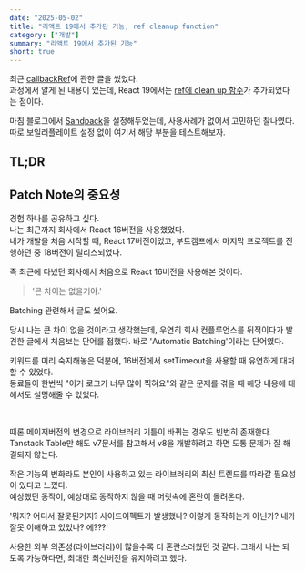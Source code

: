 ```yaml
---
date: "2025-05-02"
title: "리액트 19에서 추가된 기능, ref cleanup function"
category: ["개발"]
summary: "리액트 19에서 추가된 기능"
short: true
---
```



최근 [callbackRef](https://www.geuni.me/blog/2025/04/29/callback-ref)에 관한 글을 썼었다.  
과정에서 알게 된 내용이 있는데, React 19에서는 [ref에 clean up 함수](https://react.dev/blog/2024/12/05/react-19#cleanup-functions-for-refs)가 추가되었다는 점이다.

마침 블로그에서 [Sandpack](https://sandpack.codesandbox.io/docs)을 설정해두었는데, 사용사례가 없어서 고민하던 찰나였다.  
따로 보일러플레이트 설정 없이 여기서 해당 부분을 테스트해보자.

## TL;DR

<SandpackWrapper
  files={REACT_TEMPLATE_VITE_18.files}
  customSetup={REACT_TEMPLATE_VITE_18.customSetup}
  options={REACT_TEMPLATE_VITE_18.options}
/>

## Patch Note의 중요성

경험 하나를 공유하고 싶다.  
나는 최근까지 회사에서 React 16버전을 사용했었다.  
내가 개발을 처음 시작할 때, React 17버전이었고, 부트캠프에서 마지막 프로젝트를 진행하던 중 18버전이 릴리스되었다.

즉 최근에 다녔던 회사에서 처음으로 React 16버전을 사용해본 것이다.

> '큰 차이는 없을거야.'

<SideNote>
  <Link
    target="_blank"
    href="https://geuni620.github.io/blog/2024/2/29/react-dev/"
  >
    Batching 관련해서 글도 썼어요.
  </Link>
</SideNote>

당시 나는 큰 차이 없을 것이라고 생각했는데, 우연히 회사 컨플루언스를 뒤적이다가 발견한 글에서 처음보는 단어를 접했다. 바로 'Automatic Batching'이라는 단어였다.

키워드를 미리 숙지해놓은 덕분에, 16버전에서 setTimeout을 사용할 때 유연하게 대처할 수 있었다.  
동료들이 한번씩 "이거 로그가 너무 많이 찍혀요"와 같은 문제를 겪을 때 해당 내용에 대해서도 설명해줄 수 있었다.

<br />

때론 메이저버전의 변경으로 라이브러리 기틀이 바뀌는 경우도 빈번히 존재한다.  
Tanstack Table만 해도 v7문서를 참고해서 v8을 개발하려고 하면 도통 문제가 잘 해결되지 않는다.

작은 기능의 변화라도 본인이 사용하고 있는 라이브러리의 최신 트렌드를 따라갈 필요성이 있다고 느꼈다.  
예상했던 동작이, 예상대로 동작하지 않을 때 머릿속에 혼란이 몰려온다.

'뭐지? 어디서 잘못된거지? 사이드이펙트가 발생했나? 이렇게 동작하는게 아닌가? 내가 잘못 이해하고 있었나? 에???'

사용한 외부 의존성(라이브러리)이 많을수록 더 혼란스러웠던 것 같다.
그래서 나는 되도록 가능하다면, 최대한 최신버전을 유지하려고 했다.
